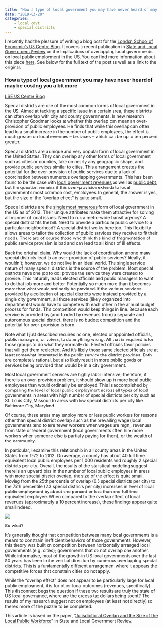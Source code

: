 ```yaml
---
title: "How a type of local government you may have never heard of may be costing you a bit more"
date: "2019-03-20"
categories: 
    - local govt 
    - special districts
---
```


I recently had the pleasure of writing a blog post for the [London School of Economic's US Centre Blog](https://blogs.lse.ac.uk/usappblog/). It covers a recent publication in [State and Local Government Review](http://slg.sagepub.com/) on the implications of overlapping local governments on local public employment in the US. You can find more information about this piece [here](/research/jurisdictional-overlap/). See below for the full text of the post as well as a link to the original.

### How a type of local government you may have never heard of may be costing you a bit more

[LSE US Centre Blog](https://blogs.lse.ac.uk/usappblog/2019/03/04/how-a-type-of-local-government-you-may-have-never-heard-of-may-be-costing-you-a-bit-more/)

Special districts are one of the most common forms of local government in the US. Aimed at tackling a specific issue in a certain area, these districts can often overlap with city and county governments. In new research Christopher Goodman looks at whether this overlap can mean an over-provision of public employees. He finds that while this overlap can often lead to a small increase in the number of public employees, the effect is much greater on local revenues – i.e. taxes – which can be up to ten percent greater.

Special districts are a unique and very popular form of local government in the United States. They can overlap any other forms of local government such as cities or counties, take on nearly any geographic shape, and provide public services similar to cities. This arrangement creates the potential for the over-provision of public services due to a lack of coordination between numerous overlapping governments. This has been found to be the case with [local government revenues](https://onlinelibrary.wiley.com/doi/abs/10.1111/j.1540-5907.2008.00344.x) as well as [public debt](https://journals.sagepub.com/doi/abs/10.1177/1091142114545678), but the question remains if this over-provision extends to local government’s most common cost, employees. In general, the answer is yes, but the size of the “overlap effect” is quite small.

Special districts are the [single most numerous](https://factfinder.census.gov/bkmk/table/1.0/en/COG/2012/ORG02.US01) form of local government in the US as of 2012. Their unique attributes make them attractive for solving all manner of local issues. Need to run a metro-wide transit agency? A special district fits the bill. Need to provide a particular public service to a particular neighborhood? A special district works here too. This flexibility allows areas to tailor the collection of public services they receive to fit their needs. There are of course those who think this kind of fragmentation of public service provision is bad and can lead to all kinds of ill effects.

Back the original claim. Why would the lack of coordination among many special districts lead to an over-provision of public services? Ideally, it wouldn’t; however, we do not live in an ideal world. The single service nature of many special districts is the source of the problem. Most special districts have one job to do: provide the service they were created to provide. This naturally leads elected officials and public managers to want to do that job more and better. Potentially so much more than it becomes more than what would ordinarily be provided. If the various services provided by a collection of special districts were instead provided by a single city government, all those services (likely organized into departments) would have to compete with each other in the annual budget process for funds. This competition would keep things in line. Because each service is provided by (and funded by revenues from) a separate and autonomous special district, there is no budget competition and the potential for over-provision is born.

Note what I just described requires no one, elected or appointed officials, public managers, or voters, to do anything wrong. All that is required is for those groups to do what they normally do. Elected officials favor policies that will get them reelected. And it’s likely those same elected officials are at least somewhat interested in the public service the district provides. Both are completely rational, but also likely result in more public goods or services being provided than would be in a city government.

Most local government services are highly labor intensive; therefore, if there is an over-provision problem, it should show up in more local public employees than would ordinarily be employed. This is accomplished by comparing the level of local public employment across all types of local governments in areas with high number of special districts per city such as St. Louis City, Missouri to areas with low special districts per city like Baltimore City, Maryland.

Of course, these areas may employ more or less public workers for reasons other than special district overlap such as the prevailing wage (local governments tend to hire fewer workers when wages are high), revenues from state or federal government (local governments often hire more workers when someone else is partially paying for them), or the wealth of the community.

In particular, I examine this relationship in all county areas in the United States from 1972 to 2012. On average, a county has about 40 full time equivalent local public employees per 1,000 residents and roughly 2 special districts per city. Overall, the results of the statistical modeling suggest there is an upward bias in the number of local public employees in areas with more special district overlap, the size of the effect is quite small. Moving from the 25th percentile of overlap (0.5 special districts per city) to the 75th percentile (2.3 special districts per city) increases in level of local public employment by about one percent or less than one full time equivalent employee. When compared to the overlap effect of local revenues (approximately a 10 percent increase), these findings appear quite small indeed.

![](https://blogsmedia.lse.ac.uk/blogs.dir/58/files/2019/03/New-blog-image-test-3.png){fig-align="center"}

So what?

It’s generally thought that competition between many local governments is a means to constrain inefficient behaviors of those governments. However, this theory was built on competition between horizontally arranged local governments (e.g. cities); governments that do not overlap one another. While informative, most of the growth in US local governments over the last 50 years has been in the vertical direction by numerous overlapping special districts. This is a fundamentally different arrangement where it appears the competitive forces that constrain cities do not apply.

While the “overlap effect” does not appear to be particularly large for local public employment, it is for other local outcomes (revenues, specifically). This disconnect begs the question if these two results are truly the state of US local governance, where are the excess tax dollars being spent? The results of my research suggest not on employees (at least not directly) so there’s more of the puzzle to be completed.

This article is based on the paper, “[Jurisdictional Overlap and the Size of the Local Public Workforce](http://dx.doi.org/10.1177/0160323X18774402)” in State and Local Government Review.
